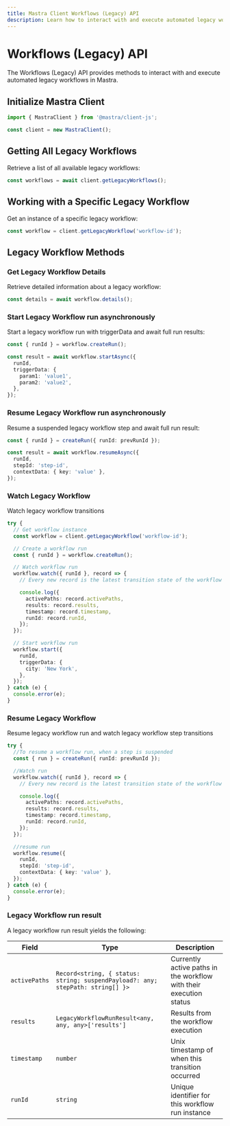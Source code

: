 ```yaml
---
title: Mastra Client Workflows (Legacy) API
description: Learn how to interact with and execute automated legacy workflows in Mastra using the client-js SDK.
---
```


# Workflows (Legacy) API

The Workflows (Legacy) API provides methods to interact with and execute automated legacy workflows in Mastra.

## Initialize Mastra Client

```typescript
import { MastraClient } from '@mastra/client-js';

const client = new MastraClient();
```

## Getting All Legacy Workflows

Retrieve a list of all available legacy workflows:

```typescript
const workflows = await client.getLegacyWorkflows();
```

## Working with a Specific Legacy Workflow

Get an instance of a specific legacy workflow:

```typescript
const workflow = client.getLegacyWorkflow('workflow-id');
```

## Legacy Workflow Methods

### Get Legacy Workflow Details

Retrieve detailed information about a legacy workflow:

```typescript
const details = await workflow.details();
```

### Start Legacy Workflow run asynchronously

Start a legacy workflow run with triggerData and await full run results:

```typescript
const { runId } = workflow.createRun();

const result = await workflow.startAsync({
  runId,
  triggerData: {
    param1: 'value1',
    param2: 'value2',
  },
});
```

### Resume Legacy Workflow run asynchronously

Resume a suspended legacy workflow step and await full run result:

```typescript
const { runId } = createRun({ runId: prevRunId });

const result = await workflow.resumeAsync({
  runId,
  stepId: 'step-id',
  contextData: { key: 'value' },
});
```

### Watch Legacy Workflow

Watch legacy workflow transitions

```typescript
try {
  // Get workflow instance
  const workflow = client.getLegacyWorkflow('workflow-id');

  // Create a workflow run
  const { runId } = workflow.createRun();

  // Watch workflow run
  workflow.watch({ runId }, record => {
    // Every new record is the latest transition state of the workflow run

    console.log({
      activePaths: record.activePaths,
      results: record.results,
      timestamp: record.timestamp,
      runId: record.runId,
    });
  });

  // Start workflow run
  workflow.start({
    runId,
    triggerData: {
      city: 'New York',
    },
  });
} catch (e) {
  console.error(e);
}
```

### Resume Legacy Workflow

Resume legacy workflow run and watch legacy workflow step transitions

```typescript
try {
  //To resume a workflow run, when a step is suspended
  const { run } = createRun({ runId: prevRunId });

  //Watch run
  workflow.watch({ runId }, record => {
    // Every new record is the latest transition state of the workflow run

    console.log({
      activePaths: record.activePaths,
      results: record.results,
      timestamp: record.timestamp,
      runId: record.runId,
    });
  });

  //resume run
  workflow.resume({
    runId,
    stepId: 'step-id',
    contextData: { key: 'value' },
  });
} catch (e) {
  console.error(e);
}
```

### Legacy Workflow run result

A legacy workflow run result yields the following:

| Field         | Type                                                                           | Description                                                        |
| ------------- | ------------------------------------------------------------------------------ | ------------------------------------------------------------------ |
| `activePaths` | `Record<string, { status: string; suspendPayload?: any; stepPath: string[] }>` | Currently active paths in the workflow with their execution status |
| `results`     | `LegacyWorkflowRunResult<any, any, any>['results']`                            | Results from the workflow execution                                |
| `timestamp`   | `number`                                                                       | Unix timestamp of when this transition occurred                    |
| `runId`       | `string`                                                                       | Unique identifier for this workflow run instance                   |
